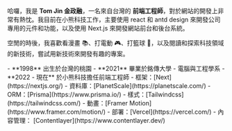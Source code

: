 哈囉，我是 **Tom Jin 金政融**，一名來自台灣的 **前端工程師**，對於網站的開發上非常有熱忱。我目前在小熊科技工作，主要使用 react 和 antd design 來開發公司專用的元件和功能，以及使用 Next.js 來開發網站前台和後台系統。

空閒的時後，我喜歡看漫畫 📚、打電動 🎮、打籃球 🏀，以及閱讀和探索科技領域的新技術，嘗試用新技術來開發有趣的專案。

<Heading text='個人簡歷' />
- **1998** 出生於台灣的桃園
- **2021** 畢業於銘傳大學 - 電腦與工程學系
- **2022 - 現在** 於小熊科技擔任前端工程師

<Heading text='關於網站' />
- 框架：[Next](https://nextjs.org/)
- 資料庫：[PlanetScale](https://planetscale.com/)
- ORM：[Prisma](https://www.prisma.io/)
- 樣式：[Tailwindcss](https://tailwindcss.com/)
- 動畫：[Framer Motion](https://www.framer.com/motion/)
- 部署：[Vercel](https://vercel.com/)
- 內容管理： [Contentlayer](https://www.contentlayer.dev/)
